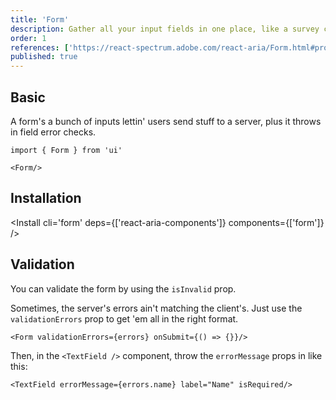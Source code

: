 ```yaml
---
title: 'Form'
description: Gather all your input fields in one place, like a survey collecting data, making it easy to organize and submit info.
order: 1
references: ['https://react-spectrum.adobe.com/react-aria/Form.html#props']
published: true
---
```


## Basic

A form's a bunch of inputs lettin' users send stuff to a server, plus it throws in field error checks.

```
import { Form } from 'ui'

<Form/>
```

## Installation

<Install cli='form' deps={['react-aria-components']} components={['form']} />

## Validation

You can validate the form by using the `isInvalid` prop.

<How minW72 toUse='forms/form-validation-demo' />

Sometimes, the server's errors ain't matching the client's. Just use the `validationErrors` prop to get 'em all in the right format.

```
<Form validationErrors={errors} onSubmit={() => {}}/>
```

Then, in the `<TextField />` component, throw the `errorMessage` props in like this:

```
<TextField errorMessage={errors.name} label="Name" isRequired/>
```
